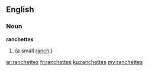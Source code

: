 ==English==

===Noun===
'''ranchettes'''

# {{plural of|ranchette}} (a small [[ranch]].)

[[ar:ranchettes]]
[[fr:ranchettes]]
[[ku:ranchettes]]
[[my:ranchettes]]